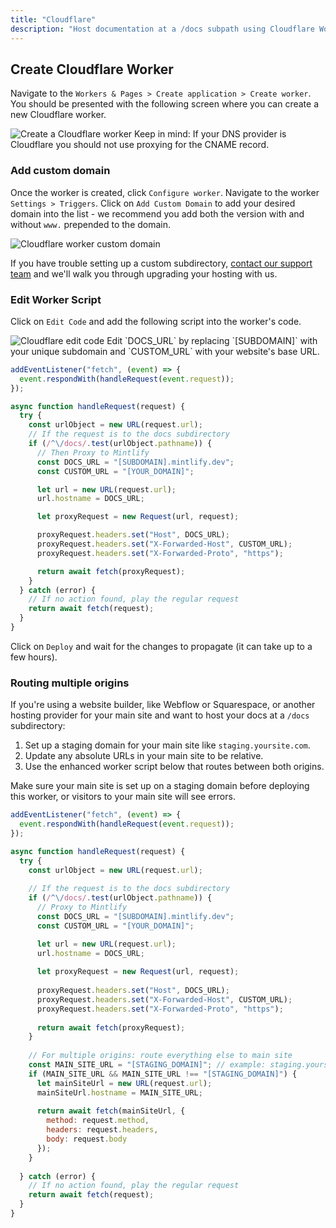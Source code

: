 ```yaml
---
title: "Cloudflare"
description: "Host documentation at a /docs subpath using Cloudflare Workers"
---
```


## Create Cloudflare Worker

Navigate to the `Workers & Pages > Create application > Create worker`. You
should be presented with the following screen where you can create a new
Cloudflare worker.

<Frame>
  <img alt="Create a Cloudflare worker" src="/images/cloudflare/worker.png" />
</Frame>

<Warning>
    Keep in mind: If your DNS provider is Cloudflare you should not use proxying for the CNAME record.
</Warning>

### Add custom domain

Once the worker is created, click `Configure worker`. Navigate to the worker
`Settings > Triggers`. Click on `Add Custom Domain` to add your desired domain
into the list - we recommend you add both the version with and without `www.`
prepended to the domain.

<Frame>
  <img
    alt="Cloudflare worker custom domain"
    src="/images/cloudflare/custom-domain.png"
  />
</Frame>

If you have trouble setting up a custom subdirectory,
[contact our support team](https://mintlify.com/docs/support) and we'll walk you through
upgrading your hosting with us.

### Edit Worker Script

Click on `Edit Code` and add the following script into the worker's code.

<Frame>
  <img alt="Cloudflare edit code" src="/images/cloudflare/edit-code.png" />
</Frame>

<Tip>
  Edit `DOCS_URL` by replacing `[SUBDOMAIN]` with your unique subdomain and
  `CUSTOM_URL` with your website's base URL.
</Tip>

```javascript
addEventListener("fetch", (event) => {
  event.respondWith(handleRequest(event.request));
});

async function handleRequest(request) {
  try {
    const urlObject = new URL(request.url);
    // If the request is to the docs subdirectory
    if (/^\/docs/.test(urlObject.pathname)) {
      // Then Proxy to Mintlify
      const DOCS_URL = "[SUBDOMAIN].mintlify.dev";
      const CUSTOM_URL = "[YOUR_DOMAIN]";

      let url = new URL(request.url);
      url.hostname = DOCS_URL;

      let proxyRequest = new Request(url, request);

      proxyRequest.headers.set("Host", DOCS_URL);
      proxyRequest.headers.set("X-Forwarded-Host", CUSTOM_URL);
      proxyRequest.headers.set("X-Forwarded-Proto", "https");

      return await fetch(proxyRequest);
    }
  } catch (error) {
    // If no action found, play the regular request
    return await fetch(request);
  }
}
```

Click on `Deploy` and wait for the changes to propagate (it can take up to a few
hours).

### Routing multiple origins

If you're using a website builder, like Webflow or Squarespace, or another hosting provider for your main site and want to host your docs at a `/docs` subdirectory:
1. Set up a staging domain for your main site like `staging.yoursite.com`.
2. Update any absolute URLs in your main site to be relative.
3. Use the enhanced worker script below that routes between both origins.

<Warning>
Make sure your main site is set up on a staging domain before deploying this worker, or visitors to your main site will see errors.
</Warning>

```javascript
addEventListener("fetch", (event) => {
  event.respondWith(handleRequest(event.request));
});

async function handleRequest(request) {
  try {
    const urlObject = new URL(request.url);
    
    // If the request is to the docs subdirectory
    if (/^\/docs/.test(urlObject.pathname)) {
      // Proxy to Mintlify
      const DOCS_URL = "[SUBDOMAIN].mintlify.dev";
      const CUSTOM_URL = "[YOUR_DOMAIN]";

      let url = new URL(request.url);
      url.hostname = DOCS_URL;
      
      let proxyRequest = new Request(url, request);
      
      proxyRequest.headers.set("Host", DOCS_URL);
      proxyRequest.headers.set("X-Forwarded-Host", CUSTOM_URL);
      proxyRequest.headers.set("X-Forwarded-Proto", "https");
      
      return await fetch(proxyRequest);
    }
    
    // For multiple origins: route everything else to main site
    const MAIN_SITE_URL = "[STAGING_DOMAIN]"; // example: staging.yoursite.com
    if (MAIN_SITE_URL && MAIN_SITE_URL !== "[STAGING_DOMAIN]") {
      let mainSiteUrl = new URL(request.url);
      mainSiteUrl.hostname = MAIN_SITE_URL;
      
      return await fetch(mainSiteUrl, {
        method: request.method,
        headers: request.headers,
        body: request.body
      });
    }
    
  } catch (error) {
    // If no action found, play the regular request
    return await fetch(request);
  }
}
